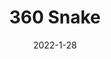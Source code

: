 ---
title: 360 Snake
description: 360 snake is just snake but now you have more movement to conquer.
date: 2022-1-28
type: Flash
name: 360snake
credits:
- Game by EggShells
---